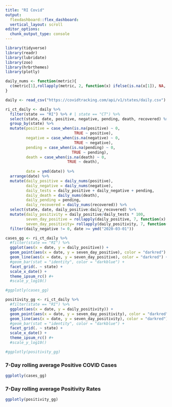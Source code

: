 ```yaml
---
title: "RI Covid"
output:
  flexdashboard::flex_dashboard:
  vertical_layout: scroll
editor_options: 
  chunk_output_type: console
---
```


```r
library(tidyverse)
library(readr)
library(lubridate)
library(zoo)
library(hrbrthemes)
library(plotly)

daily_nums <- function(metric){
  c(metric[1],rollapply(metric, 2, function(x) ifelse(is.na(x[1]), NA, x[2] - x[1])))
}

daily <- read_csv("https://covidtracking.com/api/v1/states/daily.csv")

ri_ct_daily <- daily %>%
  filter(state == "RI") %>% # | state == "CT") %>%
  select(state, date, positive, negative, pending, death, recovered) %>% 
  group_by(state) %>%
  mutate(positive = case_when(is.na(positive) ~ 0,
                              TRUE ~ positive),
         negative = case_when(is.na(negative) ~ 0,
                              TRUE ~ negative),
         pending = case_when(is.na(pending) ~ 0,
                             TRUE ~ pending),
         death = case_when(is.na(death) ~ 0,
                           TRUE ~ death),
         
         date = ymd(date)) %>%
  arrange(date) %>%
  mutate(daily_positive = daily_nums(positive), 
         daily_negative = daily_nums(negative),
         daily_tests = daily_positive + daily_negative + pending,
         daily_death = daily_nums(death),
         daily_pending = pending,
         daily_recovered = daily_nums(recovered)) %>%
  select(state, date, daily_positive:daily_recovered) %>%
  mutate(daily_positivity = daily_positive/daily_tests * 100,
         seven_day_positive = rollapply(daily_positive, 7, function(x) mean(x, na.rm = T), fill = NA),
         seven_day_positivity= rollapply(daily_positivity, 7, function(x) mean(x, na.rm = T), fill = NA))  %>%
  filter(daily_negative != 0, date >= ymd("2020-03-01"))

cases_gg <- ri_ct_daily %>%
  #filter(state == "RI") %>% 
  ggplot(aes(x = date, y = daily_positive)) +
  geom_point(aes(x = date, y = seven_day_positive), color = "darkred") +
  geom_line(aes(x = date, y = seven_day_positive), color = "darkred") +
  #geom_bar(stat = "identity", color = "darkblue") +
  facet_grid(. ~ state) +
  scale_x_date() +
  theme_ipsum_rc() #+
  #scale_y_log10()

#ggplotly(cases_gg)

positivity_gg <- ri_ct_daily %>%
  #filter(state == "RI") %>% 
  ggplot(aes(x = date, y = daily_positivity)) +
  geom_point(aes(x = date, y = seven_day_positivity), color = "darkred")+
  geom_line(aes(x = date, y = seven_day_positivity), color = "darkred") +
  #geom_bar(stat = "identity", color = "darkblue") +
  facet_grid(. ~ state) +
  scale_x_date() +
  theme_ipsum_rc() #+
  #scale_y_log10()

#ggplotly(positivity_gg)
```

### 7-Day rolling average Positive COVID Cases

```r
ggplotly(cases_gg) 
```

### 7-Day rolling average  Positivity Rates

```r
ggplotly(positivity_gg)
```